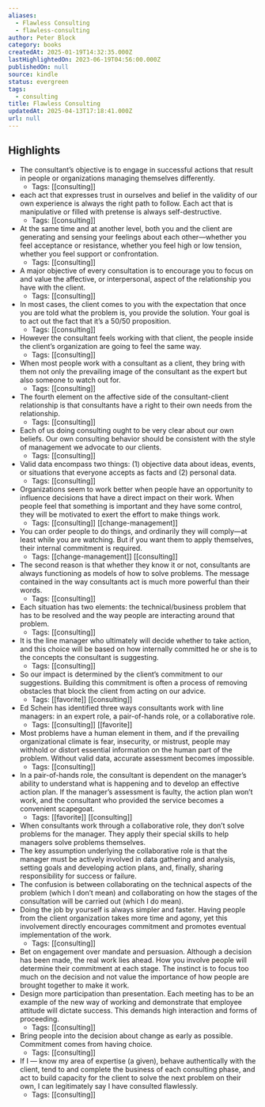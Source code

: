```yaml
---
aliases:
  - Flawless Consulting
  - flawless-consulting
author: Peter Block
category: books
createdAt: 2025-01-19T14:32:35.000Z
lastHighlightedOn: 2023-06-19T04:56:00.000Z
publishedOn: null
source: kindle
status: evergreen
tags:
  - consulting
title: Flawless Consulting
updatedAt: 2025-04-13T17:18:41.000Z
url: null
---
```

## Highlights

- The consultant’s objective is to engage in successful actions that result in people or organizations managing themselves differently.
  - Tags: [[consulting]]
- each act that expresses trust in ourselves and belief in the validity of our own experience is always the right path to follow. Each act that is manipulative or filled with pretense is always self-destructive.
  - Tags: [[consulting]]
- At the same time and at another level, both you and the client are generating and sensing your feelings about each other—whether you feel acceptance or resistance, whether you feel high or low tension, whether you feel support or confrontation.
  - Tags: [[consulting]]
- A major objective of every consultation is to encourage you to focus on and value the affective, or interpersonal, aspect of the relationship you have with the client.
  - Tags: [[consulting]]
- In most cases, the client comes to you with the expectation that once you are told what the problem is, you provide the solution. Your goal is to act out the fact that it’s a 50/50 proposition.
  - Tags: [[consulting]]
- However the consultant feels working with that client, the people inside the client’s organization are going to feel the same way.
  - Tags: [[consulting]]
- When most people work with a consultant as a client, they bring with them not only the prevailing image of the consultant as the expert but also someone to watch out for.
  - Tags: [[consulting]]
- The fourth element on the affective side of the consultant-client relationship is that consultants have a right to their own needs from the relationship.
  - Tags: [[consulting]]
- Each of us doing consulting ought to be very clear about our own beliefs. Our own consulting behavior should be consistent with the style of management we advocate to our clients.
  - Tags: [[consulting]]
- Valid data encompass two things: (1) objective data about ideas, events, or situations that everyone accepts as facts and (2) personal data.
  - Tags: [[consulting]]
- Organizations seem to work better when people have an opportunity to influence decisions that have a direct impact on their work. When people feel that something is important and they have some control, they will be motivated to exert the effort to make things work.
  - Tags: [[consulting]] [[change-management]]
- You can order people to do things, and ordinarily they will comply—at least while you are watching. But if you want them to apply themselves, their internal commitment is required.
  - Tags: [[change-management]] [[consulting]]
- The second reason is that whether they know it or not, consultants are always functioning as models of how to solve problems. The message contained in the way consultants act is much more powerful than their words.
  - Tags: [[consulting]]
- Each situation has two elements: the technical/business problem that has to be resolved and the way people are interacting around that problem.
  - Tags: [[consulting]]
- It is the line manager who ultimately will decide whether to take action, and this choice will be based on how internally committed he or she is to the concepts the consultant is suggesting.
  - Tags: [[consulting]]
- So our impact is determined by the client’s commitment to our suggestions. Building this commitment is often a process of removing obstacles that block the client from acting on our advice.
  - Tags: [[favorite]] [[consulting]]
- Ed Schein has identified three ways consultants work with line managers: in an expert role, a pair-of-hands role, or a collaborative role.
  - Tags: [[consulting]] [[favorite]]
- Most problems have a human element in them, and if the prevailing organizational climate is fear, insecurity, or mistrust, people may withhold or distort essential information on the human part of the problem. Without valid data, accurate assessment becomes impossible.
  - Tags: [[consulting]]
- In a pair-of-hands role, the consultant is dependent on the manager’s ability to understand what is happening and to develop an effective action plan. If the manager’s assessment is faulty, the action plan won’t work, and the consultant who provided the service becomes a convenient scapegoat.
  - Tags: [[favorite]] [[consulting]]
- When consultants work through a collaborative role, they don’t solve problems for the manager. They apply their special skills to help managers solve problems themselves.
- The key assumption underlying the collaborative role is that the manager must be actively involved in data gathering and analysis, setting goals and developing action plans, and, finally, sharing responsibility for success or failure.
- The confusion is between collaborating on the technical aspects of the problem (which I don’t mean) and collaborating on how the stages of the consultation will be carried out (which I do mean).
- Doing the job by yourself is always simpler and faster. Having people from the client organization takes more time and agony, yet this involvement directly encourages commitment and promotes eventual implementation of the work.
  - Tags: [[consulting]]
- Bet on engagement over mandate and persuasion. Although a decision has been made, the real work lies ahead. How you involve people will determine their commitment at each stage. The instinct is to focus too much on the decision and not value the importance of how people are brought together to make it work.
- Design more participation than presentation. Each meeting has to be an example of the new way of working and demonstrate that employee attitude will dictate success. This demands high interaction and forms of proceeding.
  - Tags: [[consulting]]
- Bring people into the decision about change as early as possible. Commitment comes from having choice.
  - Tags: [[consulting]]
- If I — know my area of expertise (a given), behave authentically with the client, tend to and complete the business of each consulting phase, and act to build capacity for the client to solve the next problem on their own, I can legitimately say I have consulted flawlessly.
  - Tags: [[consulting]]
